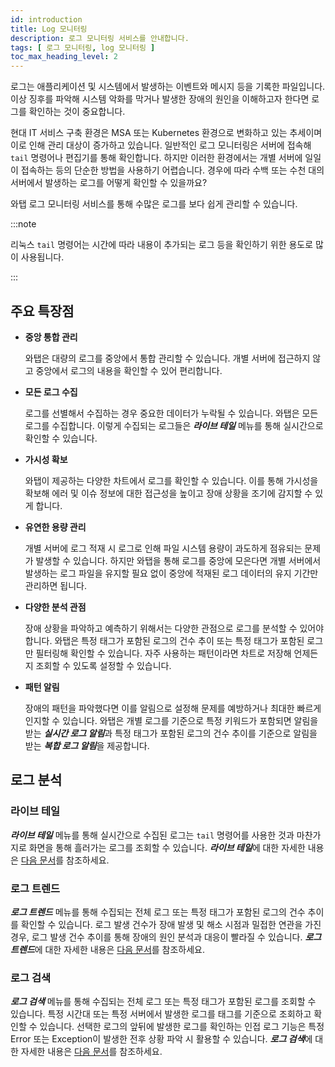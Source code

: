 ```yaml
---
id: introduction
title: Log 모니터링
description: 로그 모니터링 서비스를 안내합니다. 
tags: [ 로그 모니터링, log 모니터링 ]
toc_max_heading_level: 2
---
```


로그는 애플리케이션 및 시스템에서 발생하는 이벤트와 메시지 등을 기록한 파일입니다. 이상 징후를 파악해 시스템 악화를 막거나 발생한 장애의 원인을 이해하고자 한다면 로그를 확인하는 것이 중요합니다. 

현대 IT 서비스 구축 환경은 MSA 또는 Kubernetes 환경으로 변화하고 있는 추세이며 이로 인해 관리 대상이 증가하고 있습니다. 일반적인 로그 모니터링은 서버에 접속해 `tail` 명령어나 편집기를 통해 확인합니다. 하지만 이러한 환경에서는 개별 서버에 일일이 접속하는 등의 단순한 방법을 사용하기 어렵습니다. 경우에 따라 수백 또는 수천 대의 서버에서 발생하는 로그를 어떻게 확인할 수 있을까요? 

와탭 로그 모니터링 서비스를 통해 수많은 로그를 보다 쉽게 관리할 수 있습니다.

:::note

리눅스 `tail` 명령어는 시간에 따라 내용이 추가되는 로그 등을 확인하기 위한 용도로 많이 사용됩니다.

:::

## 주요 특장점

* **중앙 통합 관리**

  와탭은 대량의 로그를 중앙에서 통합 관리할 수 있습니다. 개별 서버에 접근하지 않고 중앙에서 로그의 내용을 확인할 수 있어 편리합니다. 

* **모든 로그 수집**

  로그를 선별해서 수집하는 경우 중요한 데이터가 누락될 수 있습니다. 와탭은 모든 로그를 수집합니다. 이렇게 수집되는 로그들은 ***라이브 테일*** 메뉴를 통해 실시간으로 확인할 수 있습니다.

* **가시성 확보**

  와탭이 제공하는 다양한 차트에서 로그를 확인할 수 있습니다. 이를 통해 가시성을 확보해 에러 및 이슈 정보에 대한 접근성을 높이고 장애 상황을 조기에 감지할 수 있게 합니다.

* **유연한 용량 관리**

  개별 서버에 로그 적재 시 로그로 인해 파일 시스템 용량이 과도하게 점유되는 문제가 발생할 수 있습니다. 하지만 와탭을 통해 로그를 중앙에 모은다면 개별 서버에서 발생하는 로그 파일을 유지할 필요 없이 중앙에 적재된 로그 데이터의 유지 기간만 관리하면 됩니다. 

* **다양한 분석 관점**

  장애 상황을 파악하고 예측하기 위해서는 다양한 관점으로 로그를 분석할 수 있어야 합니다. 와탭은 특정 태그가 포함된 로그의 건수 추이 또는 특정 태그가 포함된 로그만 필터링해 확인할 수 있습니다. 자주 사용하는 패턴이라면 차트로 저장해 언제든지 조회할 수 있도록 설정할 수 있습니다.

* **패턴 알림**

  장애의 패턴을 파악했다면 이를 알림으로 설정해 문제를 예방하거나 최대한 빠르게 인지할 수 있습니다. 와탭은 개별 로그를 기준으로 특정 키워드가 포함되면 알림을 받는 ***실시간 로그 알림***과 특정 태그가 포함된 로그의 건수 추이를 기준으로 알림을 받는 ***복합 로그 알림***을 제공합니다. 

## 로그 분석

### 라이브 테일

***라이브 테일*** 메뉴를 통해 실시간으로 수집된 로그는 `tail` 명령어를 사용한 것과 마찬가지로 화면을 통해 흘러가는 로그를 조회할 수 있습니다. ***라이브 테일***에 대한 자세한 내용은 [다음 문서](log-lt)를 참조하세요.

### 로그 트렌드

***로그 트렌드*** 메뉴를 통해 수집되는 전체 로그 또는 특정 태그가 포함된 로그의 건수 추이를 확인할 수 있습니다. 로그 발생 건수가 장애 발생 및 해소 시점과 밀접한 연관을 가진 경우, 로그 발생 건수 추이를 통해 장애의 원인 분석과 대응이 빨라질 수 있습니다. ***로그 트렌드***에 대한 자세한 내용은 [다음 문서](log-exp)를 참조하세요.

### 로그 검색

***로그 검색*** 메뉴를 통해 수집되는 전체 로그 또는 특정 태그가 포함된 로그를 조회할 수 있습니다. 특정 시간대 또는 특정 서버에서 발생한 로그를 태그를 기준으로 조회하고 확인할 수 있습니다. 선택한 로그의 앞뒤에 발생한 로그를 확인하는 인접 로그 기능은 특정 Error 또는 Exception이 발생한 전후 상황 파악 시 활용할 수 있습니다. ***로그 검색***에 대한 자세한 내용은 [다음 문서](log-search)를 참조하세요.


<!-- 

로그는 애플리케이션 실행 중 발생하는 이벤트와 메시지 등을 기록한 파일입니다. 애플리케이션 활동과 발생한 이슈의 원인을 이해하려면 로그 파일을 살펴봐야 합니다.

일반적인 로그 모니터링은 서버에 접속해 `tail` 명령어나 편집기를 통해 확인합니다. 하지만 다수의 애플리케이션이 분산되어 구성된 MSA 혹은 대량의 로그가 발생한 경우는 그런 단순한 방법을 사용하기 어렵습니다.

와탭 로그 모니터링 서비스를 통해 다양하고 수많은 로그들을 보다 편리하게 통합 관리하고 활용할 수 있습니다.

로그 통합

서버에 출력되는 로그를 확인하기 위해 터미널을 통해 개별 서버에 접근하는 불편함을 감수해야 합니다. 그러나 로그 통합 시스템을 구축하면 개별 서버에 접근하지 않고 중앙에서 로그의 내용을 확인할 수 있어 편의성이 확보됩니다. 또한 화면을 통해 로그 확인이 가능해지는 것만으로 에러 및 이슈 정보에 대한 접근성을 높여 장애 조기 감지 효과를 얻을 수 있습니다. 

특히 다수의 분산된 애플리케이션으로 구성된 MSA 환경 혹은 Kubernetes 환경의 경우 로그 통합으로 개별 서버나 컨테이너에 일일이 접속해야 하는 번거로움을 최소화할 수 있습니다. 그렇기에 로그 통합이 필수적인 요소가 되고 있습니다.

개별 서버에 로그를 적재할 경우 로그로 인해 파일 시스템 용량이 과도하게 점유될 수 있습니다. 최대 적재 용량 제한 등을 통해 일정 크기를 초과하지 않도록 하는 등의 조치가 필요합니다. 

하지만 로그를 중앙에 모은다면 개별 서버에 로그 파일을 유지하지 않아도 되므로 중앙에 적재된 로그 데이터의 유지 기간만을 관리하면 됩니다.


로그 분석

실시간으로 수집된 로그는 `tail` 명령어를 사용한 것과 마찬가지로 화면을 통해 흘러가는 로그를 조회할 수 있습니다. 

통계 목적으로 로그를 분류하여 특정 단위로 발생하는 로그 발생 건수 추이를 확인할 수 있습니다. 로그 발생 건수가 장애 발생 및 해소 시점과 밀접한 연관을 가진 경우 로그 발생 건수 추이를 통해 이를 확인할 수 있습니다. 

로그 파서를 등록해 특정 조건의 키워드로 대량의 로그를 빠르게 탐색하고 원하는 로그를 조회할 수 있습니다.

-->